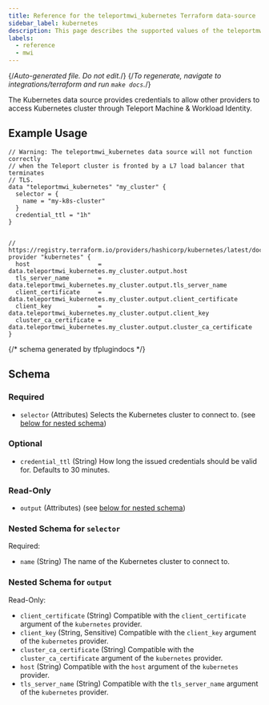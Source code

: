 ```yaml
---
title: Reference for the teleportmwi_kubernetes Terraform data-source
sidebar_label: kubernetes
description: This page describes the supported values of the teleportmwi_kubernetes data-source of the Teleport MWI Terraform provider.
labels:
  - reference
  - mwi
---
```


{/*Auto-generated file. Do not edit.*/}
{/*To regenerate, navigate to integrations/terraform and run `make docs`.*/}

The Kubernetes data source provides credentials to allow other providers to access Kubernetes cluster through Teleport Machine & Workload Identity.

## Example Usage

```hcl
// Warning: The teleportmwi_kubernetes data source will not function correctly
// when the Teleport cluster is fronted by a L7 load balancer that terminates
// TLS.
data "teleportmwi_kubernetes" "my_cluster" {
  selector = {
    name = "my-k8s-cluster"
  }
  credential_ttl = "1h"
}


// https://registry.terraform.io/providers/hashicorp/kubernetes/latest/docs
provider "kubernetes" {
  host                   = data.teleportmwi_kubernetes.my_cluster.output.host
  tls_server_name        = data.teleportmwi_kubernetes.my_cluster.output.tls_server_name
  client_certificate     = data.teleportmwi_kubernetes.my_cluster.output.client_certificate
  client_key             = data.teleportmwi_kubernetes.my_cluster.output.client_key
  cluster_ca_certificate = data.teleportmwi_kubernetes.my_cluster.output.cluster_ca_certificate
}
```

{/*  schema generated by tfplugindocs */}
## Schema

### Required

- `selector` (Attributes) Selects the Kubernetes cluster to connect to. (see [below for nested schema](#nested-schema-for-selector))

### Optional

- `credential_ttl` (String) How long the issued credentials should be valid for. Defaults to 30 minutes.

### Read-Only

- `output` (Attributes) (see [below for nested schema](#nested-schema-for-output))

### Nested Schema for `selector`

Required:

- `name` (String) The name of the Kubernetes cluster to connect to.


### Nested Schema for `output`

Read-Only:

- `client_certificate` (String) Compatible with the `client_certificate` argument of the `kubernetes` provider.
- `client_key` (String, Sensitive) Compatible with the `client_key` argument of the `kubernetes` provider.
- `cluster_ca_certificate` (String) Compatible with the `cluster_ca_certificate` argument of the `kubernetes` provider.
- `host` (String) Compatible with the `host` argument of the `kubernetes` provider.
- `tls_server_name` (String) Compatible with the `tls_server_name` argument of the `kubernetes` provider.

